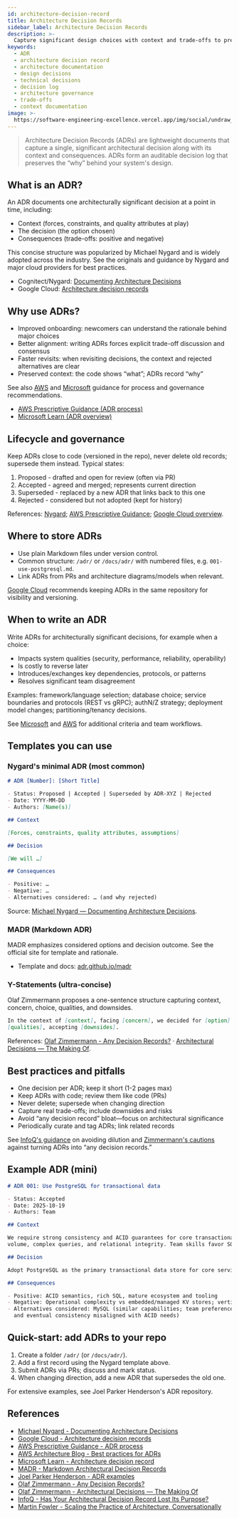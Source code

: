 ```yaml
---
id: architecture-decision-record
title: Architecture Decision Records
sidebar_label: Architecture Decision Records
description: >-
  Capture significant design choices with context and trade-offs to preserve the "why".
keywords:
  - ADR
  - architecture decision record
  - architecture documentation
  - design decisions
  - technical decisions
  - decision log
  - architecture governance
  - trade-offs
  - context documentation
image: >-
  https://software-engineering-excellence.vercel.app/img/social/undraw_agreement.png
---
```



<div className="text--center margin-bottom--lg">
  <ADRImage width="80%" height="300px" />
</div>

> Architecture Decision Records (ADRs) are lightweight documents that capture a single, significant architectural
> decision along with its context and consequences. ADRs form an auditable decision log that preserves the “why” behind
> your system's design.

## What is an ADR?

An ADR documents one architecturally significant decision at a point in time, including:

- Context (forces, constraints, and quality attributes at play)
- The decision (the option chosen)
- Consequences (trade-offs: positive and negative)

This concise structure was popularized by Michael Nygard and is widely adopted across the industry. See the originals
and guidance by Nygard and major cloud providers for best practices.

- Cognitect/Nygard:
  [Documenting Architecture Decisions](https://www.cognitect.com/blog/2011/11/15/documenting-architecture-decisions)
- Google Cloud: [Architecture decision records](https://cloud.google.com/architecture/architecture-decision-records)

## Why use ADRs?

- Improved onboarding: newcomers can understand the rationale behind major choices
- Better alignment: writing ADRs forces explicit trade-off discussion and consensus
- Faster revisits: when revisiting decisions, the context and rejected alternatives are clear
- Preserved context: the code shows “what”; ADRs record “why”

See also [AWS](https://docs.aws.amazon.com/prescriptive-guidance/latest/architectural-decision-records/adr-process.html)
and [Microsoft](https://learn.microsoft.com/en-us/azure/well-architected/architect-role/architecture-decision-record)
guidance for process and governance recommendations.

- [AWS Prescriptive Guidance (ADR process)](https://docs.aws.amazon.com/prescriptive-guidance/latest/architectural-decision-records/adr-process.html)
- [Microsoft Learn (ADR overview)](https://learn.microsoft.com/en-us/azure/well-architected/architect-role/architecture-decision-record)

## Lifecycle and governance

Keep ADRs close to code (versioned in the repo), never delete old records; supersede them instead. Typical states:

1. Proposed - drafted and open for review (often via PR)
2. Accepted - agreed and merged; represents current direction
3. Superseded - replaced by a new ADR that links back to this one
4. Rejected - considered but not adopted (kept for history)

References: [Nygard](https://www.cognitect.com/blog/2011/11/15/documenting-architecture-decisions);
[AWS Prescriptive Guidance](https://docs.aws.amazon.com/prescriptive-guidance/latest/architectural-decision-records/adr-process.html);
[Google Cloud overview](https://cloud.google.com/architecture/architecture-decision-records).

## Where to store ADRs

- Use plain Markdown files under version control.
- Common structure: `/adr/` or `/docs/adr/` with numbered files, e.g. `001-use-postgresql.md`.
- Link ADRs from PRs and architecture diagrams/models when relevant.

[Google Cloud](https://cloud.google.com/architecture/architecture-decision-records) recommends keeping ADRs in the same
repository for visibility and versioning.

## When to write an ADR

Write ADRs for architecturally significant decisions, for example when a choice:

- Impacts system qualities (security, performance, reliability, operability)
- Is costly to reverse later
- Introduces/exchanges key dependencies, protocols, or patterns
- Resolves significant team disagreement

Examples: framework/language selection; database choice; service boundaries and protocols (REST vs gRPC); authN/Z
strategy; deployment model changes; partitioning/tenancy decisions.

See [Microsoft](https://learn.microsoft.com/en-us/azure/well-architected/architect-role/architecture-decision-record)
and [AWS](https://docs.aws.amazon.com/prescriptive-guidance/latest/architectural-decision-records/adr-process.html) for
additional criteria and team workflows.

## Templates you can use

### Nygard's minimal ADR (most common)

```markdown
# ADR [Number]: [Short Title]

- Status: Proposed | Accepted | Superseded by ADR-XYZ | Rejected
- Date: YYYY-MM-DD
- Authors: [Name(s)]

## Context

[Forces, constraints, quality attributes, assumptions]

## Decision

[We will …]

## Consequences

- Positive: …
- Negative: …
- Alternatives considered: … (and why rejected)
```

Source:
[Michael Nygard — Documenting Architecture Decisions](https://www.cognitect.com/blog/2011/11/15/documenting-architecture-decisions).

### MADR (Markdown ADR)

MADR emphasizes considered options and decision outcome. See the official site for template and rationale.

- Template and docs: [adr.github.io/madr](https://adr.github.io/madr/)

### Y-Statements (ultra-concise)

Olaf Zimmermann proposes a one-sentence structure capturing context, concern, choice, qualities, and downsides.

```markdown
In the context of [context], facing [concern], we decided for [option] and against [alternatives] to achieve
[qualities], accepting [downsides].
```

References: [Olaf Zimmermann - Any Decision Records?](https://ozimmer.ch/practices/2021/04/23/AnyDecisionRecords.html) ·
[Architectural Decisions — The Making Of](https://ozimmer.ch/practices/2020/04/27/ArchitectureDecisionMaking.html).

## Best practices and pitfalls

- One decision per ADR; keep it short (1-2 pages max)
- Keep ADRs with code; review them like code (PRs)
- Never delete; supersede when changing direction
- Capture real trade-offs; include downsides and risks
- Avoid “any decision record” bloat—focus on architectural significance
- Periodically curate and tag ADRs; link related records

See [InfoQ's guidance](https://www.infoq.com/articles/architectural-decision-record-purpose/) on avoiding dilution and
[Zimmermann's cautions](https://ozimmer.ch/practices/2021/04/23/AnyDecisionRecords.html) against turning ADRs into “any
decision records.”

## Example ADR (mini)

```markdown
# ADR 001: Use PostgreSQL for transactional data

- Status: Accepted
- Date: 2025-10-19
- Authors: Team

## Context

We require strong consistency and ACID guarantees for core transactional workflows. Our workload expects medium write
volume, complex queries, and relational integrity. Team skills favor SQL RDBMS.

## Decision

Adopt PostgreSQL as the primary transactional data store for core services.

## Consequences

- Positive: ACID semantics, rich SQL, mature ecosystem and tooling
- Negative: Operational complexity vs embedded/managed KV stores; vertical scaling limits without sharding
- Alternatives considered: MySQL (similar capabilities; team preference for Postgres features), MongoDB (document model
  and eventual consistency misaligned with ACID needs)
```

## Quick-start: add ADRs to your repo

1. Create a folder `/adr/` (or `/docs/adr/`).
2. Add a first record using the Nygard template above.
3. Submit ADRs via PRs; discuss and mark status.
4. When changing direction, add a new ADR that supersedes the old one.

For extensive examples, see Joel Parker Henderson's ADR repository.

## References

- [Michael Nygard - Documenting Architecture Decisions](https://www.cognitect.com/blog/2011/11/15/documenting-architecture-decisions)
- [Google Cloud - Architecture decision records](https://cloud.google.com/architecture/architecture-decision-records)
- [AWS Prescriptive Guidance - ADR process](https://docs.aws.amazon.com/prescriptive-guidance/latest/architectural-decision-records/adr-process.html)
- [AWS Architecture Blog - Best practices for ADRs](https://aws.amazon.com/blogs/architecture/master-architecture-decision-records-adrs-best-practices-for-effective-decision-making/)
- [Microsoft Learn - Architecture decision record](https://learn.microsoft.com/en-us/azure/well-architected/architect-role/architecture-decision-record)
- [MADR - Markdown Architectural Decision Records](https://adr.github.io/madr/)
- [Joel Parker Henderson - ADR examples](https://github.com/joelparkerhenderson/architecture-decision-record)
- [Olaf Zimmermann - Any Decision Records?](https://ozimmer.ch/practices/2021/04/23/AnyDecisionRecords.html)
- [Olaf Zimmermann - Architectural Decisions — The Making Of](https://ozimmer.ch/practices/2020/04/27/ArchitectureDecisionMaking.html)
- [InfoQ - Has Your Architectural Decision Record Lost Its Purpose?](https://www.infoq.com/articles/architectural-decision-record-purpose/)
- [Martin Fowler - Scaling the Practice of Architecture, Conversationally](https://martinfowler.com/articles/scaling-architecture-conversationally.html)
